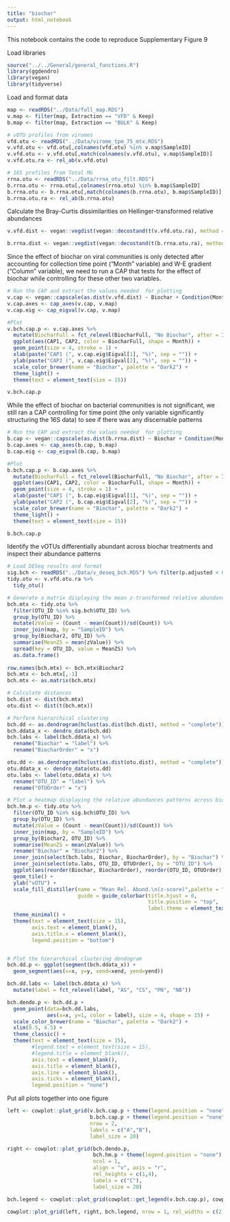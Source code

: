 ```yaml
---
title: "biochar"
output: html_notebook
---
```


This notebook contains the code to reproduce Supplementary Figure 9

Load libraries
```r
source("../../General/general_functions.R")
library(ggdendro)
library(vegan)
library(tidyverse)
```

Load and format data
```r
map <- readRDS("../Data/full_map.RDS")
v.map <- filter(map, Extraction == "VFD" & Keep)
b.map <- filter(map, Extraction == "BULK" & Keep)

# vOTU profiles from viromes
vfd.otu <- readRDS("../Data/virome_tpm_75_mtx.RDS")
v.vfd.otu <- vfd.otu[,colnames(vfd.otu) %in% v.map$SampleID]
v.vfd.otu <- v.vfd.otu[,match(colnames(v.vfd.otu), v.map$SampleID)] 
v.vfd.otu.ra <- rel_ab(v.vfd.otu)

# 16S profiles from Total MG
rrna.otu <- readRDS("../Data/rrna_otu_filt.RDS")
b.rrna.otu <- rrna.otu[,colnames(rrna.otu) %in% b.map$SampleID]
b.rrna.otu <- b.rrna.otu[,match(colnames(b.rrna.otu), b.map$SampleID)]
b.rrna.otu.ra <- rel_ab(b.rrna.otu)
```


Calculate the Bray-Curtis dissimilarities on Hellinger-transformed relative abundances
```r
v.vfd.dist <- vegan::vegdist(vegan::decostand(t(v.vfd.otu.ra), method = "hellinger"), method = "bray") %>% as.matrix()

b.rrna.dist <- vegan::vegdist(vegan::decostand(t(b.rrna.otu.ra), method = "hellinger"), method = "bray") %>% as.matrix()
```

Since the effect of biochar on viral communities is only detected after accounting for collection time point ("Month" variable) and W-E gradient ("Column" variable), we need to run a CAP that tests for the effect of biochar while controlling for these other two variables.
```r
# Run the CAP and extract the values needed  for plotting
v.cap <- vegan::capscale(as.dist(v.vfd.dist) ~ Biochar + Condition(Month + Column), data = v.map, add = T, na.action = na.omit)
v.cap.axes <- cap_axes(v.cap, v.map)
v.cap.eig <- cap_eigval(v.cap, v.map)

#Plot
v.bch.cap.p <- v.cap.axes %>% 
  mutate(BiocharFull = fct_relevel(BiocharFull, "No Biochar", after = Inf)) %>% 
  ggplot(aes(CAP1, CAP2, color = BiocharFull, shape = Month)) +
  geom_point(size = 4, stroke = 1) +
  xlab(paste("CAP1 (", v.cap.eig$Eigval[1], "%)", sep = "")) +
  ylab(paste("CAP2 (", v.cap.eig$Eigval[2], "%)", sep = "")) +
  scale_color_brewer(name = "Biochar", palette = "Dark2") +
  theme_light() +
  theme(text = element_text(size = 15))

v.bch.cap.p
```

While the effect of biochar on bacterial communities is not significant, we still ran a CAP controlling for time point (the only variable significantly structuring the 16S data) to see if there was any discernable patterns
```r
# Run the CAP and extract the values needed  for plotting
b.cap <- vegan::capscale(as.dist(b.rrna.dist) ~ Biochar + Condition(Month), data = b.map, add = T, na.action = na.omit)
b.cap.axes <- cap_axes(b.cap, b.map)
b.cap.eig <- cap_eigval(b.cap, b.map)

#Plot
b.bch.cap.p <- b.cap.axes %>% 
  mutate(BiocharFull = fct_relevel(BiocharFull, "No Biochar", after = Inf)) %>% 
  ggplot(aes(CAP1, CAP2, color = BiocharFull, shape = Month)) +
  geom_point(size = 4, stroke = 1) +
  xlab(paste("CAP1 (", b.cap.eig$Eigval[1], "%)", sep = "")) +
  ylab(paste("CAP2 (", b.cap.eig$Eigval[2], "%)", sep = "")) +
  scale_color_brewer(name = "Biochar", palette = "Dark2") +
  theme_light() +
  theme(text = element_text(size = 15))

b.bch.cap.p
```

Identify the vOTUs differentially abundant across biochar treatments and inspect their abundance patterns
```r
# Load DESeq results and format
sig.bch <- readRDS("../Data/v_deseq_bch.RDS") %>% filter(p.adjusted < 0.05)
tidy.otu <- v.vfd.otu.ra %>% 
  tidy_otu()

# Generate a matrix displaying the mean z-transformed relative abundances of differentially abundant vOTUs across treatments
bch.mtx <- tidy.otu %>% 
  filter(OTU_ID %in% sig.bch$OTU_ID) %>% 
  group_by(OTU_ID) %>% 
  mutate(zValue = (Count - mean(Count))/sd(Count)) %>% 
  inner_join(map, by = "SampleID") %>% 
  group_by(Biochar2, OTU_ID) %>% 
  summarise(MeanZS = mean(zValue)) %>% 
  spread(key = OTU_ID, value = MeanZS) %>% 
  as.data.frame()
  
row.names(bch.mtx) <- bch.mtx$Biochar2
bch.mtx <- bch.mtx[,-1]
bch.mtx <- as.matrix(bch.mtx)

# Calculate distances 
bch.dist <- dist(bch.mtx)
otu.dist <- dist(t(bch.mtx))

# Perform hierarchical clustering
bch.dd <- as.dendrogram(hclust(as.dist(bch.dist), method = "complete"))
bch.ddata_x <- dendro_data(bch.dd)
bch.labs <- label(bch.ddata_x) %>% 
  rename("Biochar" = "label") %>% 
  rename("BiocharOrder" = "x")

otu.dd <- as.dendrogram(hclust(as.dist(otu.dist), method = "complete"))
otu.ddata_x <- dendro_data(otu.dd)
otu.labs <- label(otu.ddata_x) %>% 
  rename("OTU_ID" = "label") %>% 
  rename("OTUOrder" = "x")

# Plot a heatmap displaying the relative abundances patterns across biochar treatments
bch.hm.p <- tidy.otu %>% 
  filter(OTU_ID %in% sig.bch$OTU_ID) %>% 
  group_by(OTU_ID) %>% 
  mutate(zValue = (Count - mean(Count))/sd(Count)) %>% 
  inner_join(map, by = "SampleID") %>% 
  group_by(Biochar2, OTU_ID) %>% 
  summarise(MeanZS = mean(zValue)) %>% 
  rename("Biochar" = "Biochar2") %>% 
  inner_join(select(bch.labs, Biochar, BiocharOrder), by = "Biochar") %>% 
  inner_join(select(otu.labs, OTU_ID, OTUOrder), by = "OTU_ID") %>% 
  ggplot(aes(reorder(Biochar, BiocharOrder), reorder(OTU_ID, OTUOrder), fill = MeanZS)) +
  geom_tile() +
  ylab("vOTU") +
  scale_fill_distiller(name = "Mean Rel. Abund.\n(z-score)",palette = "Greys",
                       guide = guide_colorbar(title.hjust = 0,
                                              title.position = "top",
                                              label.theme = element_text(angle = 90, hjust = 1))) +
  theme_minimal() +
  theme(text = element_text(size = 15),
        axis.text = element_blank(),
        axis.title.x = element_blank(),
        legend.position = "bottom")


# Plot the hierarchical clustering dendogram
bch.dd.p <- ggplot(segment(bch.ddata_x)) +
  geom_segment(aes(x=x, y=y, xend=xend, yend=yend))

bch.dd.labs <- label(bch.ddata_x) %>% 
  mutate(label = fct_relevel(label, "AS", "CS", "PN", "NB"))

bch.dendo.p <- bch.dd.p + 
  geom_point(data=bch.dd.labs,
             aes(x=x, y=1, color = label), size = 4, shape = 15) +
  scale_color_brewer(name = "Biochar", palette = "Dark2") +
  xlim(0.5, 4.5) +
  theme_classic() +
  theme(text = element_text(size = 15),
        #legend.text = element_text(size = 15),
        #legend.title = element_blank(),
        axis.text = element_blank(),
        axis.title = element_blank(),
        axis.line = element_blank(),
        axis.ticks = element_blank(),
        legend.position = "none")
```

Put all plots together into one figure
```r
left <- cowplot::plot_grid(v.bch.cap.p + theme(legend.position = "none"), 
                           b.bch.cap.p + theme(legend.position = "none"), 
                           nrow = 2,
                           labels = c("A","B"), 
                           label_size = 20)

right <- cowplot::plot_grid(bch.dendo.p, 
                            bch.hm.p + theme(legend.position = "none"), 
                            ncol = 1, 
                            align = "v", axis = "r", 
                            rel_heights = c(1,4),
                            labels = c("C"), 
                            label_size = 20)

bch.legend <- cowplot::plot_grid(cowplot::get_legend(v.bch.cap.p), cowplot::get_legend(bch.hm.p), ncol = 1, rel_heights = c(5,2))

cowplot::plot_grid(left, right, bch.legend, nrow = 1, rel_widths = c(2,1,1))
```

